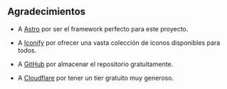 
<h2 className="bold text-xl">Agradecimientos</h2>

- A <ins><A h="https://astro.build/">Astro</A></ins> por ser el framework perfecto para este proyecto.

- A <ins><A h="https://iconify.design/">Iconify</A></ins> por ofrecer una vasta colección de iconos disponibles para todos.

- A <ins><A h="https://github.com/">GitHub</A></ins> por almacenar el repositorio gratuitamente.

- A <ins><A h="https://pages.cloudflare.com">Cloudflare</A></ins> por tener un tier gratuito muy generoso.